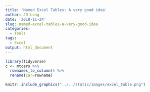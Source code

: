 ```yaml
---
title: 'Named Excel Tables: A very good idea'
author: JD Long
date: '2018-11-24'
slug: named-excel-tables-a-very-good-idea
categories:
  - Tools
tags:
  - Excel
output: html_document
---
```


```r
library(tidyverse)
c <- mtcars %>%
  rownames_to_column() %>%
  rename(car=rowname)
```

```r
knitr::include_graphics("../../static/images/excel_table.png")
```